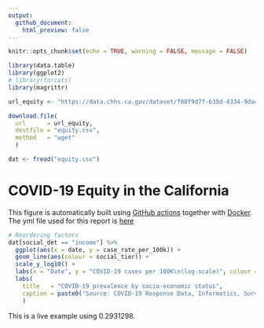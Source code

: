 ```yaml
---
output:
  github_document:
    html_preview: false
---
```


```r
knitr::opts_chunk$set(echo = TRUE, warning = FALSE, message = FALSE)
```

```r
library(data.table)
library(ggplot2)
# library(forcats)
library(magrittr)

url_equity <- "https://data.chhs.ca.gov/dataset/f88f9d7f-635d-4334-9dac-4ce773afe4e5/resource/11fa525e-1c7b-4cf5-99e1-d4141ea590e4/download/covid19case_rate_by_social_det.csv"

download.file(
  url      = url_equity,
  destfile = "equity.csv",
  method   = "wget"
  )

dat <- fread("equity.csv")
```

# COVID-19 Equity in the California

This figure is automatically built using [GitHub actions](https://github.com/features/actions) together with [Docker](https://www.docker.com/). The yml file used for this report is [here](../.github/workflows/01-covid-equity.yml)

```r
# Reordering factors
dat[social_det == "income"] %>%
  ggplot(aes(x = date, y = case_rate_per_100k)) +
  geom_line(aes(colour = social_tier)) + 
  scale_y_log10() +
  labs(x = "Date", y = "COVID-19 cases per 100K\n(log-scale)", colour = "Social tier") +
  labs(
    title   = "COVID-19 prevalence by socio-economic status", 
    caption = paste0("Source: COVID-19 Response Data, Informatics, Surveillance,\nClinical and Outbreaks (DISCO) Team")
    )
```

This is a live example using 0.2931298.
